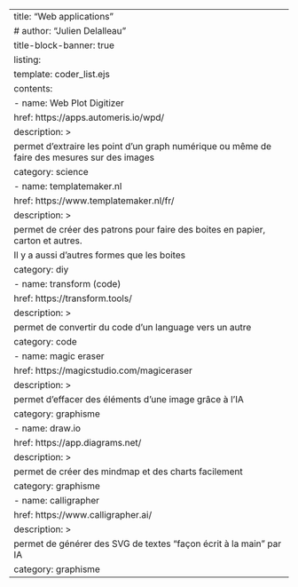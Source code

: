 ---
title: "Web applications"
# author: "Julien Delalleau" 
title-block-banner: true
listing:
  template: coder_list.ejs
  contents:
    - name: Web Plot Digitizer
      href: https://apps.automeris.io/wpd/
      description: >          
        permet d'extraire les point d'un graph numérique ou même de faire des mesures sur des images         
      category: science  
    - name: templatemaker.nl
      href: https://www.templatemaker.nl/fr/
      description: >          
        permet de créer des patrons pour faire des boites en papier, carton et autres.
        Il y a aussi d'autres formes que les boites      
      category: diy  
    - name: transform (code)
      href: https://transform.tools/
      description: >          
        permet de convertir du code d'un language vers un autre   
      category: code  
    - name: magic eraser
      href: https://magicstudio.com/magiceraser
      description: >          
        permet d'effacer des éléments d'une image grâce à l'IA  
      category: graphisme  
    - name: draw.io
      href: https://app.diagrams.net/
      description: >          
        permet de créer des mindmap et des charts facilement   
      category: graphisme  
    - name: calligrapher
      href: https://www.calligrapher.ai/
      description: >          
        permet de générer des SVG de textes "façon écrit à la main" par IA
      category: graphisme  
---